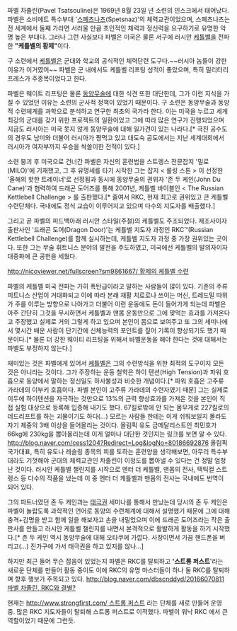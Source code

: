 파벨 차졸린(Pavel Tsatsouline)은 1969년 8월 23일 년 소련의 민스크에서 태어났다. 파벨은 소비에트 특수부대 '[[스페츠나츠]](Spetsnaz)'의 체력교관이었으며, 스페츠나츠는 전 세계에서 둘째 가라면 서러울 만큼 초인적인 체력과 정신력을 요구하기로 유명한 악명 높은 부대다. 그러나 그런 사실보다 파벨은 미국은 물론 서구에 러시안 [[케틀벨]]을 전파한 '''"케틀벨의 황제"'''이다.

구 소련에서 [[케틀벨]]은 군대와 학교의 공식적인 체력단련 도구다.~~러시아 놈들이 강한 이유가 이거였어~~ 파벨은 군 내에서도 케틀벨 리프팅 성적이 좋았으며, 특히 밀리터리 프레스가 주종목이었다고 한다. 

파벨은 웨이트 리프팅은 물론 [[동양]][[무술]]에 대한 식견 또한 대단한데, 그가 이런 지식을 가질 수 있었던 이유는 소련의 군사적 정책이 있었기 때문이다. 구 소련은 동양무술과 동양적 수련체계를 과학으로 분석하고 연구한 최초의 국가라 한다. 이는 미국을 누르고 세계 최강의 군대를 갖기 위한 프로젝트의 일환이었고 그에 따라 많은 연구가 진행되었으며 지금도 러시아는 미국 못지 않게 동양무술에 대해 일가견이 있는 나라다.[* 극진 공수도의 경우도 남미와 더불어 러시아가 짱먹고 있고 대도숙 공도에서는 지난 세계대회에서 러시아가 여자부까지 우승을 싹쓸이한 전적이 있다.]

소련 붕괴 후 미국으로 건너간 파벨은 자신의 훈련법을 스트렝스 전문잡지 '밀로(MILO)'에 기재했고, 그 후 유명세를 타기 시작한 그는 잡지 < 롤링 스톤 > 이 선정한 '올해의 핫한 트레이너'로 선정됨과 동시에 동양무술의 권위자 '존 두 케인(John Du Cane)'과 협력하여 드래곤 도어즈를 통해 2001년, 케틀벨 바이블인 < The Russian Kettlebell Challenge > 를 출판했다.[* 줄여서 RKC, 현재 최고로 권위있고 큰 케틀벨 수련단체다. 국내에도 정식 교습이 이루어지고 있으며 다수의 지도자를 배출했다.]

그리고 곧 파벨의 피드백아래 러시안 스타일(주철)의 케틀벨도 주조되었다. 제조사이자 출판사인 '드래곤 도어(Dragon Door)'는 케틀벨 지도자 과정인 RKC™(Russian Kettlebell Challenge)를 함께 실시하는데, 케틀벨 지도자 과정 중 가장 권위있는 곳이다. 또한 그는 무술 휘트니스 분야의 발전을 주도하였고, 미국에선 케틀벨의 발의자이자 대중화에 큰 공헌을 세웠다.

[[http://nicoviewer.net/fullscreen?sm9861667/ 황제의 케틀벨 수련]]

파벨의 케틀벨 미국 전파는 가히 폭탄급이라고 말하는 사람들이 많이 있다. 기존의 주류 피트니스 산업이 거대화되고 이에 따라 본래 재활 치료로나 쓰이는 머신, 트레드밀 따위가 주를 이루는 방향으로 나아가고 더불어 이런 운동에도 돈이 들어가게 되는데 파벨은 아주 간단히 그것을 무시하면서 케틀벨과 맨몸 운동만으로 그에 맞먹는 효과를 가져온다고 주장했고 실제로 거의 그렇게 하고 있으며 본인이 몸으로 보여주고 또 그의 세미나에서 몇시간 배운 사람이 단기간에 신체능력의 포인트를 짚어 기록이 향상되기도 했기 때문이다.[* 물론 더 강한 웨이티 리프팅을 위해서 바벨운동을 해야 한다는 것에 대해서는 파벨도 부정하지 않는다.]

재미있는 것은 파벨에게 있어서 [[케틀벨]]은 그의 수련방식을 위한 최적의 도구이지 모든 것은 아니라는 것이다. 그가 주장하는 운동 철학은 하이 텐션(High Tension)과 파워 호흡으로 동양에서 말하는 정신일도 하사불성과 비슷한 개념이다.[* 파워 호흡은 고주류 가라데의 이부키 호흡이다. 파벨 본인이 고주류 가라데의 수련자였기 때문] 그는 실제로 이두에 하이텐션을 자극하는 것만으로 13%의 근력 향상효과를 가져온 것을 본인이 직접 실험 대상으로 등록해 입증해 내기도 했다. 67킬로밖에 안 되는 몸무게로 227킬로의 데드리프트를 하는 괴물이기도 하다(...) 모르는 사람들 한테는 이게 쉬워보일지 몰라도 자기 체중의 3배 이상을 들어올리는 것이다. 올림픽 유도 금메달리스트인 최민호가 66kg에 230kg을 뽑아올리는데 이게 얼마나 대단한 것인지는 링크를 보면 알 수 있다. http://blog.naver.com/cess1204?Redirect=Log&logNo=80186692876 올림픽 국가대표, 특히 유도나 레슬링 종목의 피를 토하는 훈련양을 생각해보면, 아무리 특수부대라도 기껏해야 군대의 체력교관인 차졸린이 이정도를 뽑아낼 수 있다는 건 정말 엄청난 것이다. 러시안 케틀벨 챌린지를 시작으로 엔터 더 케틀벨, 맨몸의 전사, 택틱컬 스트렝스 등 다수의 작품을 냈는데 이 중 엔터 더 케틀벨과 맨몸의 전사는 국내에도 번역이 되어 있다.

그의 파트너였던 존 두 케인과는 [[태극권]] 세미나를 통해서 만났는데 당시의 존 두 케인은 파벨이 놀랍도록 과학적인 언어로 동양의 수련체계에 대해서 설명했기 때문에 그에 대해 충격+감명을 받고 함께 일을 해보자고 손을 내밀었으며 이에 드래곤 도어즈라는 작은 출판사를 만들고 러시안 케틀벨 챌린지를 내면서 본격적으로 활발하게 활동을 하기 시작했다.[* 존 두 케인 역시 동양무술에 대해 오타쿠에 가깝다. 사장이면서 가끔 핸드폰을 버리고(...) 진가구에 가서 태극권을 하고 있지를 않나...]

하지만 최근 들어 무슨 잡음이 있었는지 파벨은 RKC를 탈퇴하고 ''''스트롱 퍼스트''''라는 새로운 단체를 만들어 활동 중이도 이에 RKC의 유명 마스터들이 하나 둘 RKC를 탈퇴하며 향후 행보가 주목되고 있다. [[http://blog.naver.com/dbscnddyd/20166070811 파벨 차졸린, RKC와 결별?]] 

현재는 [[http://www.strongfirst.com/ 스트롱 퍼스트]] 라는 단체를 새로 만들어 운영 중. 많은 RKC 지도자들이 탈퇴해 스트롱 퍼스트로 이적했다. 파벨이 워낙 RKC 에서 큰 역할이었기 때문에 그런듯.
